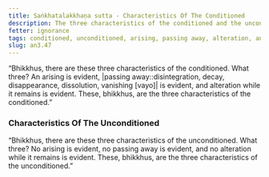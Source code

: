 ```yaml
---
title: Saṅkhatalakkhaṇa sutta - Characteristics Of The Conditioned
description: The three characteristics of the conditioned and the unconditioned.
fetter: ignorance
tags: conditioned, unconditioned, arising, passing away, alteration, an, an3
slug: an3.47
---
```


“Bhikkhus, there are these three characteristics of the conditioned. What three? An arising is evident, |passing away::disintegration, decay, disappearance, dissolution, vanishing [vayo]| is evident, and alteration while it remains is evident. These, bhikkhus, are the three characteristics of the conditioned.”

### Characteristics Of The Unconditioned

“Bhikkhus, there are these three characteristics of the unconditioned. What three? No arising is evident, no passing away is evident, and no alteration while it remains is evident. These, bhikkhus, are the three characteristics of the unconditioned.”